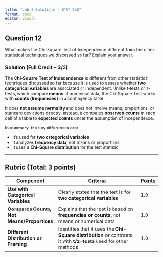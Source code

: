 ```yaml
---
title: "Lab 2 Solutions - STAT 252"
format: docx
editor: visual
---
```



## Question 12

What makes the Chi-Square Test of Independence different from the other statistical techniques we discussed so far? Explain your answer.

### **Solution (Full Credit – 3/3)**

The **Chi-Square Test of Independence** is different from other statistical techniques discussed so far because it is used to assess whether **two categorical variables** are associated or independent. Unlike t-tests or z-tests, which compare **means** of numerical data, the Chi-Square Test works with **counts (frequencies)** in a contingency table.

It does **not assume normality** and does not involve means, proportions, or standard deviations directly. Instead, it compares **observed counts** in each cell of a table to **expected counts** under the assumption of independence.

In summary, the key differences are:

* It’s used for **two categorical variables**
* It analyzes **frequency data**, not means or proportions
* It uses a **Chi-Square distribution** for the test statistic

---

## **Rubric (Total: 3 points)**

| **Component**                              | **Criteria**                                                                                                      | **Points** |
| ------------------------------------------ | ----------------------------------------------------------------------------------------------------------------- | ---------- |
| **Use with Categorical Variables**         | Clearly states that the test is for **two categorical variables**                                                 | 1.0        |
| **Compares Counts, Not Means/Proportions** | Explains that the test is based on **frequencies or counts**, not means or numerical data                         | 1.0        |
| **Different Distribution or Framing**      | Identifies that it uses the **Chi-Square distribution** or contrasts it with **t/z-tests** used for other methods | 1.0        |


